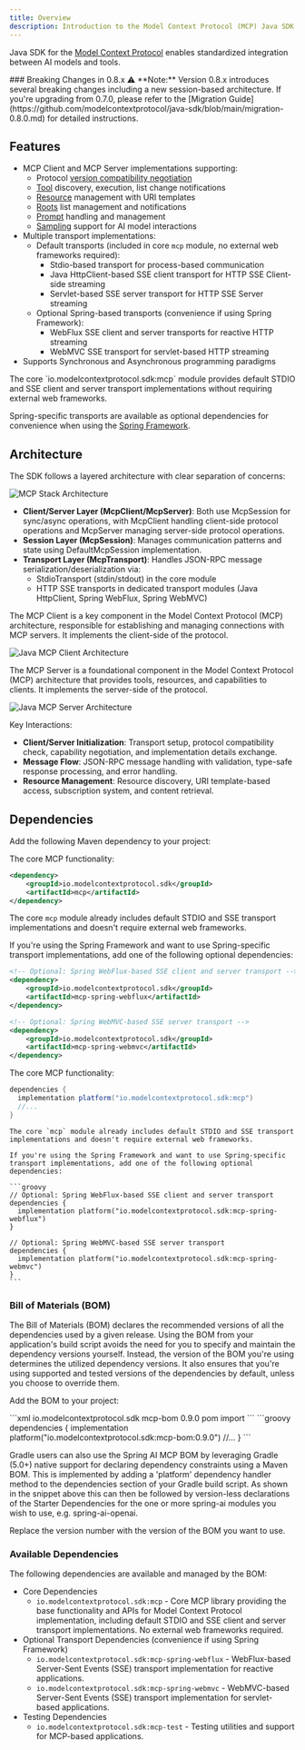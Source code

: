 ```yaml
---
title: Overview
description: Introduction to the Model Context Protocol (MCP) Java SDK
---
```


Java SDK for the [Model Context Protocol](https://modelcontextprotocol.org/docs/concepts/architecture)
enables standardized integration between AI models and tools.

<Note>
### Breaking Changes in 0.8.x ⚠️
**Note:** Version 0.8.x introduces several breaking changes including a new session-based architecture. 
If you're upgrading from 0.7.0, please refer to the [Migration Guide](https://github.com/modelcontextprotocol/java-sdk/blob/main/migration-0.8.0.md) for detailed instructions.
</Note>

## Features

- MCP Client and MCP Server implementations supporting:
  - Protocol [version compatibility negotiation](/specification/2024-11-05/basic/lifecycle/#initialization)
  - [Tool](/specification/2024-11-05/server/tools/) discovery, execution, list change notifications
  - [Resource](/specification/2024-11-05/server/resources/) management with URI templates
  - [Roots](/specification/2024-11-05/client/roots/) list management and notifications
  - [Prompt](/specification/2024-11-05/server/prompts/) handling and management
  - [Sampling](/specification/2024-11-05/client/sampling/) support for AI model interactions
- Multiple transport implementations:
  - Default transports (included in core `mcp` module, no external web frameworks required):
    - Stdio-based transport for process-based communication
    - Java HttpClient-based SSE client transport for HTTP SSE Client-side streaming
    - Servlet-based SSE server transport for HTTP SSE Server streaming
  - Optional Spring-based transports (convenience if using Spring Framework):
    - WebFlux SSE client and server transports for reactive HTTP streaming
    - WebMVC SSE transport for servlet-based HTTP streaming
- Supports Synchronous and Asynchronous programming paradigms

<Tip>
The core `io.modelcontextprotocol.sdk:mcp` module provides default STDIO and SSE client and server transport implementations without requiring external web frameworks. 

Spring-specific transports are available as optional dependencies for convenience when using the [Spring Framework](https://docs.spring.io/spring-ai/reference/api/mcp/mcp-client-boot-starter-docs.html).
</Tip>

## Architecture

The SDK follows a layered architecture with clear separation of concerns:

![MCP Stack Architecture](/images/java/mcp-stack.svg)

- **Client/Server Layer (McpClient/McpServer)**: Both use McpSession for sync/async operations,
with McpClient handling client-side protocol operations and McpServer managing server-side protocol operations.
- **Session Layer (McpSession)**: Manages communication patterns and state using DefaultMcpSession implementation.
- **Transport Layer (McpTransport)**: Handles JSON-RPC message serialization/deserialization via:
  - StdioTransport (stdin/stdout) in the core module
  - HTTP SSE transports in dedicated transport modules (Java HttpClient, Spring WebFlux, Spring WebMVC)


The MCP Client is a key component in the Model Context Protocol (MCP) architecture, responsible for establishing and managing connections with MCP servers. 
It implements the client-side of the protocol.

![Java MCP Client Architecture](/images/java/java-mcp-client-architecture.jpg)

The MCP Server is a foundational component in the Model Context Protocol (MCP) architecture that provides tools, resources, and capabilities to clients. 
It implements the server-side of the protocol.

![Java MCP Server Architecture](/images/java/java-mcp-server-architecture.jpg)

Key Interactions:

- **Client/Server Initialization**: Transport setup, protocol compatibility check, capability negotiation, and implementation details exchange.
- **Message Flow**: JSON-RPC message handling with validation, type-safe response processing, and error handling.
- **Resource Management**: Resource discovery, URI template-based access, subscription system, and content retrieval.

## Dependencies

Add the following Maven dependency to your project:

<Tabs>
  <Tab title="Maven">
The core MCP functionality:

```xml
<dependency>
    <groupId>io.modelcontextprotocol.sdk</groupId>
    <artifactId>mcp</artifactId>
</dependency>
```

The core `mcp` module already includes default STDIO and SSE transport implementations and doesn't require external web frameworks.

If you're using the Spring Framework and want to use Spring-specific transport implementations, add one of the following optional dependencies:

```xml
<!-- Optional: Spring WebFlux-based SSE client and server transport -->
<dependency>
    <groupId>io.modelcontextprotocol.sdk</groupId>
    <artifactId>mcp-spring-webflux</artifactId>
</dependency>

<!-- Optional: Spring WebMVC-based SSE server transport -->
<dependency>
    <groupId>io.modelcontextprotocol.sdk</groupId>
    <artifactId>mcp-spring-webmvc</artifactId>
</dependency>
```
  </Tab>
    <Tab title="Gradle">
    The core MCP functionality:

  ```groovy
  dependencies {
    implementation platform("io.modelcontextprotocol.sdk:mcp")
    //...
  }
  ```

    The core `mcp` module already includes default STDIO and SSE transport implementations and doesn't require external web frameworks.

    If you're using the Spring Framework and want to use Spring-specific transport implementations, add one of the following optional dependencies:

    ```groovy
    // Optional: Spring WebFlux-based SSE client and server transport
    dependencies {
      implementation platform("io.modelcontextprotocol.sdk:mcp-spring-webflux")
    }

    // Optional: Spring WebMVC-based SSE server transport
    dependencies {
      implementation platform("io.modelcontextprotocol.sdk:mcp-spring-webmvc")
    }
    ```
  </Tab>
</Tabs>

### Bill of Materials (BOM)

The Bill of Materials (BOM) declares the recommended versions of all the dependencies used by a given release.
Using the BOM from your application's build script avoids the need for you to specify and maintain the dependency versions yourself.
Instead, the version of the BOM you're using determines the utilized dependency versions.
It also ensures that you're using supported and tested versions of the dependencies by default, unless you choose to override them.

Add the BOM to your project:

<Tabs>
  <Tab title="Maven">
```xml
<dependencyManagement>
    <dependencies>
        <dependency>
            <groupId>io.modelcontextprotocol.sdk</groupId>
            <artifactId>mcp-bom</artifactId>
            <version>0.9.0</version>
            <type>pom</type>
            <scope>import</scope>
        </dependency>
    </dependencies>
</dependencyManagement>
```
  </Tab>

  <Tab title="Gradle">
```groovy
dependencies {
  implementation platform("io.modelcontextprotocol.sdk:mcp-bom:0.9.0")
  //...
}
```

Gradle users can also use the Spring AI MCP BOM by leveraging Gradle (5.0+) native support for declaring dependency constraints using a Maven BOM.
This is implemented by adding a 'platform' dependency handler method to the dependencies section of your Gradle build script.
As shown in the snippet above this can then be followed by version-less declarations of the Starter Dependencies for the one or more spring-ai modules you wish to use, e.g. spring-ai-openai.
  </Tab>
</Tabs>

Replace the version number with the version of the BOM you want to use.

### Available Dependencies

The following dependencies are available and managed by the BOM:

- Core Dependencies 
  - `io.modelcontextprotocol.sdk:mcp` - Core MCP library providing the base functionality and APIs for Model Context Protocol implementation, including default STDIO and SSE client and server transport implementations. No external web frameworks required.
- Optional Transport Dependencies (convenience if using Spring Framework)
  - `io.modelcontextprotocol.sdk:mcp-spring-webflux` - WebFlux-based Server-Sent Events (SSE) transport implementation for reactive applications.
  - `io.modelcontextprotocol.sdk:mcp-spring-webmvc` - WebMVC-based Server-Sent Events (SSE) transport implementation for servlet-based applications.
- Testing Dependencies
  - `io.modelcontextprotocol.sdk:mcp-test` - Testing utilities and support for MCP-based applications.
